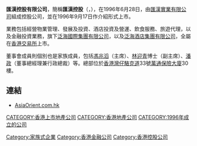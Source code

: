 {{onesource|time=2018-07-25T05:04:31+00:00}}
'''匯漢控股有限公司'''，簡稱'''匯漢控股'''（'''{{lang-en|ASIA ORIENT HOLDINGS LIMITED}}'''，{{hkex|0214}}），在1996年6月28日，由[[匯漢實業有限公司|匯漢實業有限公司]]組成控股公司，並在1996年9月17日作介紹形式上市。

業務包括經營物業管理、發展及投資、酒店投資及營運、飲食服務、旅遊代理，以及金融投資業務，旗下[[泛海國際集團有限公司|泛海國際集團有限公司]]，以及[[泛海酒店集團有限公司|泛海酒店集團有限公司]]，全屬在[[香港交易所|香港交易所]]上市。

董事會成員則個別也是家族成員，包括[[馮兆滔|馮兆滔]]（主席）、[[林迎青|林迎青]]博士（副主席）、[[潘政|潘政]]（董事總經理兼行政總裁）等。總部位於[[香港|香港]][[灣仔|灣仔]][[駱克道|駱克道]]33號[[萬通保險大廈|萬通保險大廈]]30樓。

==連結==
*[http://www.asiaorient.com.hk AsiaOrient.com.hk]{{Wayback|url=http://www.asiaorient.com.hk/ |date=20111021014748 }}

[[CATEGORY:香港上市地產公司|CATEGORY:香港上市地產公司]]
[[CATEGORY:香港地產公司|CATEGORY:香港地產公司]]
[[CATEGORY:1996年成立的公司|CATEGORY:1996年成立的公司]]
[[Category:家族式企業|Category:家族式企業]]
[[Category:香港金融公司|Category:香港金融公司]]
[[Category:香港控股公司|Category:香港控股公司]]